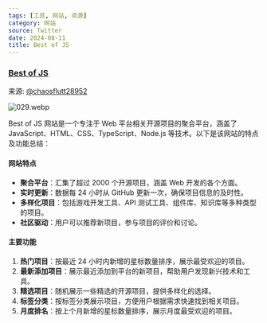 ```yaml
---
tags: [工具, 网站, 资源]
category: 网站
source: Twitter
date: 2024-08-11
title: Best of JS
---
```


### [Best of JS](https://bestofjs.org/)

来源: [@chaosflutt28952](https://x.com/chaosflutt28952/status/1813006185437798858)

![029.webp](https://img.mengpeng.tech/i/2024/11/24/6742f9c41a60f.webp)

Best of JS 网站是一个专注于 Web 平台相关开源项目的聚合平台，涵盖了 JavaScript、HTML、CSS、TypeScript、Node.js 等技术。以下是该网站的特点及功能总结：

#### 网站特点

-   **聚合平台**：汇集了超过 2000 个开源项目，涵盖 Web 开发的各个方面。
-   **实时更新**：数据每 24 小时从 GitHub 更新一次，确保项目信息的及时性。
-   **多样化项目**：包括游戏开发工具、API 测试工具、组件库、知识库等多种类型的项目。
-   **社区驱动**：用户可以推荐新项目，参与项目的评价和讨论。

#### 主要功能

1. **热门项目**：按最近 24 小时内新增的星标数量排序，展示最受欢迎的项目。
2. **最新添加项目**：展示最近添加到平台的新项目，帮助用户发现新兴技术和工具。
3. **精选项目**：随机展示一些精选的开源项目，提供多样化的选择。
4. **标签分类**：按标签分类展示项目，方便用户根据需求快速找到相关项目。
5. **月度排名**：按上个月新增的星标数量排序，展示月度最受欢迎的项目。
